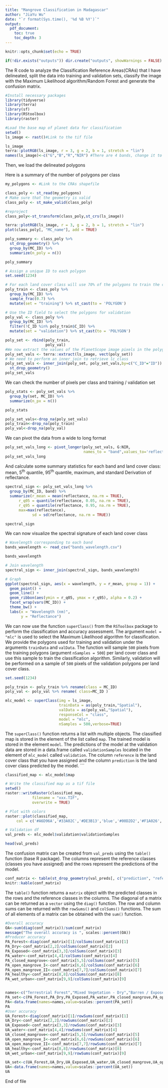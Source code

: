 ---
title: "Mangrove Classification in Madagascar"
author: "JiaYu Wu"
date: "`r format(Sys.time(), '%d %B %Y')`"
output: 
  pdf_document: 
    toc: true
    toc_depth: 3
---

```{r setup, include=FALSE}
knitr::opts_chunk$set(echo = TRUE)

if(!dir.exists("outputs")) dir.create("outputs", showWarnings = FALSE)
```

The R code to analyze the Classification Reference Areas(CRAs) that I have delineated, split the data into training and validation sets, classify the image with the Maximum Likelihood algorithm/Random Forest and generate the confusion matrix. 


```{r, message=FALSE}
#Install necessary packages
library(tidyverse)
library(terra)
library(sf)
library(RStoolbox)
library(raster)

```


```{r}
#Load the base map of planet data for classification
setwd()
ls_image <- rast()#Link to the tif file

ls_image
terra::plotRGB(ls_image, r = 3, g = 2, b = 1, stretch = "lin")
names(ls_image)<-c("G","B","R","NIR") #There are 4 bands, change it to the right band name
```

Then, we load the delineated polygons



Here is a summary of the number of polygons per class

```{r}
my_polygons <- #Link to the CRAs shapefile

class_poly <- st_read(my_polygons)
# Make sure that the geometry is valid
class_poly <- st_make_valid(class_poly)

#reproject
class_poly<-st_transform(class_poly,st_crs(ls_image))

terra::plotRGB(ls_image, r = 3, g = 2, b = 1, stretch = "lin")
plot(class_poly[, "MC_name"], add = TRUE)

poly_summary <- class_poly %>%
  st_drop_geometry() %>%
  group_by(MC_ID) %>%
  summarize(n_poly = n())

poly_summary

# Assign a unique ID to each polygon 
set.seed(1234)

# For each land cover class will use 70% of the polygons to train the classification algorithm and the remaining 30% for validation. 
poly_train <- class_poly %>%
  group_by(MC_ID) %>%
  sample_frac(0.7) %>%
  mutate(set = "training") %>% st_cast(to = 'POLYGON')

# Use the ID field to select the polygons for validation
poly_val <- class_poly %>%
  group_by(MC_ID) %>%
  filter(!C_ID %in% poly_train$C_ID) %>%
  mutate(set = "validation") %>% st_cast(to = 'POLYGON')

poly_set <- rbind(poly_train, 
                  poly_val)
#We now extract the values of the PlanetScope image pixels in the polygons
poly_set_vals <- terra::extract(ls_image, vect(poly_set))
# We need to perform an inner_join to retrieve lc_class
poly_set_vals <- inner_join(poly_set, poly_set_vals,by=c("C_ID"="ID")) %>%
  st_drop_geometry()
poly_set_vals
```



We can check the number of pixels per class and training / validation set

```{r}
poly_stats <- poly_set_vals %>%
  group_by(set, MC_ID) %>%
  summarize(n_px = n())

poly_stats

poly_set_vals<-drop_na(poly_set_vals)
poly_train<-drop_na(poly_train)
poly_val<-drop_na(poly_val)
```

We can pivot the data from a wide to long format 

```{r}
poly_set_vals_long <- pivot_longer(poly_set_vals, G:NIR,
                                   names_to = "band",values_to='reflectance')
poly_set_vals_long
```

And calculate some summary statistics for each band and land cover class: mean, 5^th^ quantile, 95^th^ quantile, maximum, and standard Derivation of reflectance. 

```{r}
spectral_sign <- poly_set_vals_long %>%
  group_by(MC_ID, band) %>%
  summarize(r_mean = mean(reflectance, na.rm = TRUE), 
      r_q05 = quantile(reflectance, 0.05, na.rm = TRUE), 
      r_q95 = quantile(reflectance, 0.95, na.rm = TRUE),
      max=max(reflectance),
            sd = sd(reflectance, na.rm = TRUE))

spectral_sign
```

We can now visualize the spectral signature of each land cover class

```{r}
# Wavelength corresponding to each band
bands_wavelength <- read_csv("bands_wavelength.csv")

bands_wavelength

# Join wavelength
spectral_sign <- inner_join(spectral_sign, bands_wavelength)

# Graph
ggplot(spectral_sign, aes(x = wavelength, y = r_mean, group = 1)) +
  geom_point() + 
  geom_line() + 
  geom_ribbon(aes(ymin = r_q05, ymax = r_q95), alpha = 0.2) + 
  facet_wrap(vars(MC_ID)) + 
  theme_bw() + 
  labs(x = "Wavelength (nm)", 
       y = "Reflectance")

```

We can now use the function `superClass()` from the `RSToolbox` package to perform the classification and accuracy assessment. The argument `model = "mlc"` is used to select the Maximum Likelihood algorithm for classification. We provide the polygons used for training and validation under the arguments `trainData` and `valData`. The function will sample `500` pixels from the training polygons (argument `nSamples = 500`) per land cover class and use this sample to train the classification algorithm. Similarly, validation will be performed on a sample of `500` pixels of the validation polygons per land cover class. 

```{r}
set.seed(1234)

poly_train <- poly_train %>% rename(class = MC_ID)
poly_val <- poly_val %>% rename( class=MC_ID )

mlc_model <- superClass(img = ls_image, 
                        trainData = as(poly_train,"Spatial"), 
                        valData = as(poly_val,"Spatial"), 
                        responseCol = "class", 
                        model = "mlc", 
                        nSamples = 500,verbose=TRUE)
```
The `superClass()` function returns a list with multiple objects. The classified map is stored in the element of the list called `map`.  The trained model is stored in the element `model`. The predictions of the model at the validation data are stored in a data.frame called `validationSamples` located in the element of `mlc_model` called `validation`. The column `reference` is the land cover class that you have assigned and the column `prediction` is the land cover class predicted by the model. 
   ```

```{r}
classified_map <- mlc_model$map

# Write the classified map as a tif file
setwd()
raster::writeRaster(classified_map, 
            filename = "xxx.TIF", 
            overwrite = TRUE)

# Plot with colors
raster::plot(classified_map,
     col = c('#A6D96A','#33A02C','#DE3B13','blue','#00D2D2','#F1A026','#2B83BA','#B1A026','#F116AE'))

# Validation df
val_preds <- mlc_model$validation$validationSamples

head(val_preds)
```

The confusion matrix can be created from `val_preds` using the `table()` function (base R package). The columns represent the reference classes (classes you have assigned) and the rows represent the predictions of the model. 

```{r}
conf_matrix <- table(st_drop_geometry(val_preds[, c("prediction", "reference")]))
knitr::kable(conf_matrix)
```

The `table()` function returns a `matrix` object with the predicted classes in the rows and the reference classes in the columns. The diagonal of a matrix can be returned as a `vector` using the `diag()` function. The row and column sums can be returned with the `rowSums()` and `colSums()` functions. The sum of all elements of a matrix can be obtained with the `sum()` function. 


```{r}
#Overall accuracy
OA<-sum(diag(conf_matrix))/sum(conf_matrix)
message("The overall accuracy is ", scales::percent(OA))
#Producer accuracy
PA_Forest<-diag(conf_matrix)[1]/colSums(conf_matrix)[1]
PA_Dry<-conf_matrix[2,2]/colSums(conf_matrix)[2]
PA_Exposed<-conf_matrix[3,3]/colSums(conf_matrix)[3]
PA_water<-conf_matrix[4,4]/colSums(conf_matrix)[4]
PA_closed_mangrove<-conf_matrix[5,5]/colSums(conf_matrix)[5]
PA_open_mangrove_I<-conf_matrix[6,6]/colSums(conf_matrix)[6]
PA_open_mangrove_II<-conf_matrix[7,7]/colSums(conf_matrix)[7]
PA_healthy<-conf_matrix[8,8]/colSums(conf_matrix)[8]
PA_wet_urban<-conf_matrix[9,9]/colSums(conf_matrix)[9]


names<-c("Terrestrial Forest","Mixed Vegetation - Dry","Barren / Exposed","Residual Water","Closed-Canopy Mangrove","Open-Canopy Mangrove I","Open-Canopy Mangrove II","Mixed Vegetation - Healthy","Mixed Vegetation - Wet/Urban")
PA_set<-c(PA_Forest,PA_Dry,PA_Exposed,PA_water,PA_closed_mangrove,PA_open_mangrove_I,PA_open_mangrove_II,PA_healthy,PA_wet_urban)
PA<-data.frame(names=names,value=scales::percent(PA_set))
PA
#User accuracy
UA_Forest<-diag(conf_matrix)[1]/rowSums(conf_matrix)[1]
UA_Dry<-conf_matrix[2,2]/rowSums(conf_matrix)[2]
UA_Exposed<-conf_matrix[3,3]/rowSums(conf_matrix)[3]
UA_water<-conf_matrix[4,4]/rowSums(conf_matrix)[4]
UA_closed_mangrove<-conf_matrix[5,5]/rowSums(conf_matrix)[5]
UA_open_mangrove_I<-conf_matrix[6,6]/rowSums(conf_matrix)[6]
UA_open_mangrove_II<-conf_matrix[7,7]/rowSums(conf_matrix)[7]
UA_healthy<-conf_matrix[8,8]/rowSums(conf_matrix)[8]
UA_wet_urban<-conf_matrix[9,9]/rowSums(conf_matrix)[9]

UA_set<-c(UA_Forest,UA_Dry,UA_Exposed,UA_water,UA_closed_mangrove,UA_open_mangrove_I,UA_open_mangrove_II,UA_healthy,UA_wet_urban)
UA<-data.frame(names=names,value=scales::percent(UA_set))
UA
```

End of file
